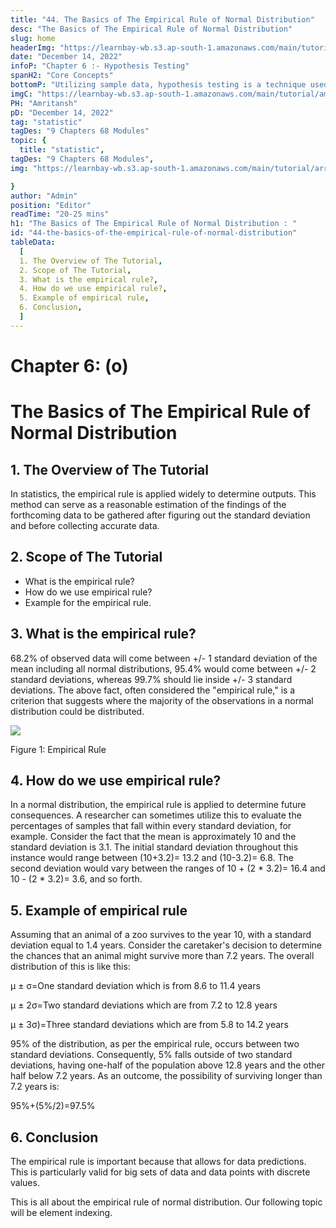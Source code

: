 ```yaml
---
title: "44. The Basics of The Empirical Rule of Normal Distribution"
desc: "The Basics of The Empirical Rule of Normal Distribution"
slug: home
headerImg: "https://learnbay-wb.s3.ap-south-1.amazonaws.com/main/tutorial/Statistics+Header.png"
date: "December 14, 2022"
infoP: "Chapter 6 :- Hypothesis Testing"
spanH2: "Core Concepts"
bottomP: "Utilizing sample data, hypothesis testing is a technique used to determine whether a hypothesis is acceptable. The test offers proof that, given the available facts, the hypothesis is feasible. A randomized sample of the population being studied is measured and examined by statistical analysts in order to test a hypothesis."
imgC: "https://learnbay-wb.s3.ap-south-1.amazonaws.com/main/tutorial/amritansh.png"
PH: "Amritansh"
pD: "December 14, 2022"
tag: "statistic"
tagDes: "9 Chapters 68 Modules"
topic: {
  title: "statistic",
tagDes: "9 Chapters 68 Modules",
img: "https://learnbay-wb.s3.ap-south-1.amazonaws.com/main/tutorial/arrow.png"

}
author: "Admin"
position: "Editor"
readTime: "20-25 mins"
h1: "The Basics of The Empirical Rule of Normal Distribution : "
id: "44-the-basics-of-the-empirical-rule-of-normal-distribution"
tableData:
  [
  1. The Overview of The Tutorial, 
  2. Scope of The Tutorial,  
  3. What is the empirical rule?,  
  4. How do we use empirical rule?, 
  5. Example of empirical rule, 
  6. Conclusion,
  ]
---
```


# **Chapter 6: (o)**


# **The Basics of The Empirical Rule of Normal Distribution**


## 1. The Overview of The Tutorial

In statistics, the empirical rule is applied widely to determine outputs. This method can serve as a reasonable estimation of the findings of the forthcoming data to be gathered after figuring out the standard deviation and before collecting accurate data.


## 2. Scope of The Tutorial



* What is the empirical rule?
* How do we use empirical rule?
* Example for the empirical rule.


## 3. What is the empirical rule?

68.2% of observed data will come between +/- 1 standard deviation of the mean including all normal distributions, 95.4% would come between +/- 2 standard deviations, whereas 99.7% should lie inside +/- 3 standard deviations. The above fact, often considered the "empirical rule," is a criterion that suggests where the majority of the observations in a normal distribution could be distributed.


<img src="https://learnbay-wb.s3.ap-south-1.amazonaws.com/main/tutorial/statistics/image+for+empiricle+rule.jpg"></img>



Figure 1: Empirical Rule 


## 4. How do we use empirical rule?

In a normal distribution, the empirical rule is applied to determine future consequences. A researcher can sometimes utilize this to evaluate the percentages of samples that fall within every standard deviation, for example. Consider the fact that the mean is approximately 10 and the standard deviation is 3.1. The initial standard deviation throughout this instance would range between (10+3.2)= 13.2 and (10-3.2)= 6.8. The second deviation would vary between the ranges of 10 + (2 * 3.2)= 16.4 and 10 - (2 * 3.2)= 3.6, and so forth.


## 5. Example of empirical rule

Assuming that an animal of a zoo survives to the year 10, with a standard deviation equal to 1.4 years. Consider the caretaker's decision to determine the chances that an animal might survive more than 7.2 years. The overall distribution of this is like this:

µ ± σ=One standard deviation which is from 8.6 to 11.4 years

µ ± 2σ=Two standard deviations which are from 7.2 to 12.8 years

µ ± 3σ)=Three standard deviations which are from 5.8 to 14.2 years

95% of the distribution, as per the empirical rule, occurs between two standard deviations. Consequently,  5% falls outside of two standard deviations, having one-half of the population above 12.8 years and the other half below 7.2 years. As an outcome, the possibility of surviving longer than 7.2 years is:

95%+(5%/2)=97.5%


## 6. Conclusion

The empirical rule is important because that allows for data predictions. This is particularly valid for big sets of data and data points with discrete values.

This is all about the empirical rule of normal distribution. Our following topic will be element indexing.